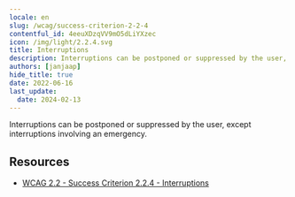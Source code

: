 ```yaml
---
locale: en
slug: /wcag/success-criterion-2-2-4
contentful_id: 4eeuXDzqVV9mO5dLiYXzec
icon: /img/light/2.2.4.svg
title: Interruptions
description: Interruptions can be postponed or suppressed by the user, except interruptions involving an emergency.  
authors: [janjaap]
hide_title: true
date: 2022-06-16
last_update:
  date: 2024-02-13
---
```


<Hero
  title="Interruptions"
  image="/img/light/2.2.4.svg"
  alt="WCAG 2.2.4 icon"
  prefix="Success Criterion 2.2.4"
  suffix="Level AAA"
/>

Interruptions can be postponed or suppressed by the user, except interruptions involving an emergency.

## Resources

- [WCAG 2.2 - Success Criterion 2.2.4 - Interruptions](https://www.w3.org/TR/WCAG22/#interruptions)
